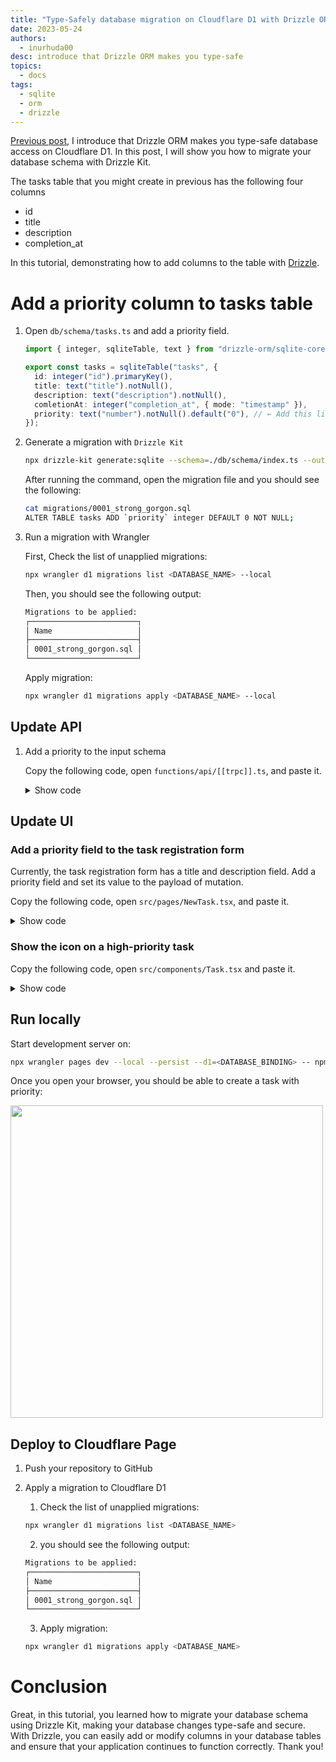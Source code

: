```yaml
---
title: "Type-Safely database migration on Cloudflare D1 with Drizzle ORM"
date: 2023-05-24
authors:
  - inurhuda00
desc: introduce that Drizzle ORM makes you type-safe
topics:
  - docs
tags:
  - sqlite
  - orm
  - drizzle
---
```


[Previous post](/posts/drizzle-intro), I introduce that Drizzle ORM makes you type-safe database access on Cloudflare D1. In this post, I will show you how to migrate your database schema with Drizzle Kit.

The tasks table that you might create in previous has the following four columns

- id
- title
- description
- completion_at

In this tutorial, demonstrating how to add columns to the table with [Drizzle](https://github.com/drizzle-team/drizzle-orm).

# Add a priority column to tasks table

1. Open `db/schema/tasks.ts` and add a priority field.

   ```ts title="db/schema/tasks.ts" {1-3} caption="this is caption "
   import { integer, sqliteTable, text } from "drizzle-orm/sqlite-core";

   export const tasks = sqliteTable("tasks", {
     id: integer("id").primaryKey(),
     title: text("title").notNull(),
     description: text("description").notNull(),
     comletionAt: integer("completion_at", { mode: "timestamp" }),
     priority: text("number").notNull().default("0"), // ← Add this line
   });
   ```

1. Generate a migration with `Drizzle Kit`

   ```bash title="terminal"
   npx drizzle-kit generate:sqlite --schema=./db/schema/index.ts --out=./migrations
   ```

   After running the command, open the migration file and you should see the following:

   ```bash title="terminal"
   cat migrations/0001_strong_gorgon.sql
   ALTER TABLE tasks ADD `priority` integer DEFAULT 0 NOT NULL;
   ```

1. Run a migration with Wrangler

   First, Check the list of unapplied migrations:

   ```bash title="terminal"
   npx wrangler d1 migrations list <DATABASE_NAME> --local
   ```

   Then, you should see the following output:

   ```bash title="terminal"
   Migrations to be applied:
   ┌────────────────────────┐
   │ Name                   │
   ├────────────────────────┤
   │ 0001_strong_gorgon.sql │
   └────────────────────────┘
   ```

   Apply migration:

   ```bash title="terminal"
   npx wrangler d1 migrations apply <DATABASE_NAME> --local
   ```

## Update API

1. Add a priority to the input schema

   Copy the following code, open `functions/api/[[trpc]].ts`, and paste it.

   <details>

   <summary>Show code</summary>

   ```tsx title="functions/api/[[trpc]].ts"
   import { tasks } from "../../db/schema";
   import { inferAsyncReturnType, initTRPC } from "@trpc/server";
   import tRPCPagesPluginFunction, {
     FetchCreateContextWithCloudflareEnvFnOptions,
   } from "cloudflare-pages-plugin-trpc";
   import { drizzle } from "drizzle-orm/d1";
   import { eq } from "drizzle-orm/expressions";
   import { z } from "zod";

   // Declare d1 binding as interface
   // Key is same as d1_databases.binding on wrangler.toml
   interface Env {
     DB: D1Database;
   }

   // Map binding to context of tRPC
   const createContext = async ({
     env,
   }: FetchCreateContextWithCloudflareEnvFnOptions<Env>) => ({
     db: drizzle(env.DB),
   });

   // Alias context type
   type Context = inferAsyncReturnType<typeof createContext>;

   // Create a router instance with context
   const t = initTRPC.context<Context>().create();

   // Create routing to manage tasks
   // It provides three routes:
   //
   //   - create: Create a task
   //   - complete: Complete a task
   //   - list: Retrieve tasks not completed
   const appRouter = t.router({
     tasks: t.router({
       // Route to create a task
       create: t.procedure
         .input(
           z.object({
             title: z.string(),
             description: z.string(),
             priority: z.number(),
           })
         )
         .mutation(async ({ input, ctx }) => {
           await ctx.db
             .insert(tasks)
             .values({
               title: input.title,
               description: input.description,
               priority: input.priority,
             })
             .run();
         }),
       // Route to complete a task
       complete: t.procedure
         .input(z.object({ id: z.number() }))
         .mutation(async ({ input, ctx }) => {
           const result = await ctx.db
             .update(tasks)
             .set({
               comletionAt: new Date(),
             })
             .where(eq(tasks.id, input.id))
             .run();
           if (!result.success) {
             throw new Error(result.error);
           }
         }),
       // Route to retrieve tasks not completed
       list: t.procedure.query(async ({ ctx }) => {
         const result = await ctx.db.select().from(tasks).all();
         return { tasks: result };
       }),
     }),
   });

   // Expose type alias of appRouter. It uses on the client
   export type AppRouter = typeof appRouter;

   // Expose a request handler to run it on Cloudflare Pages Functions
   // with tRPCPagesPlugin
   export const onRequest: PagesFunction = tRPCPagesPluginFunction({
     router: appRouter,
     createContext,
     endpoint: "/api/trpc",
     onError: (error) => {
       console.log(error);
     },
   });
   ```

   </details>

## Update UI

### Add a priority field to the task registration form

Currently, the task registration form has a title and description field. Add a priority field and set its value to the payload of mutation.

Copy the following code, open `src/pages/NewTask.tsx`, and paste it.

   <details>

{" "}

<summary>Show code</summary>

```tsx
import { Loader } from "../components/Loader";
import { useToast } from "../components/Toast";
import { trpc } from "../utils/trpc";
import * as Form from "@radix-ui/react-form";
import * as RadioGroup from "@radix-ui/react-radio-group";
import { useRouter } from "@raula/router";
import { useQueryClient } from "@tanstack/react-query";
import { getQueryKey } from "@trpc/react-query";
import { FormEvent, useCallback } from "react";

export const NewTaskPage = (): JSX.Element => {
  const toast = useToast();
  const { router } = useRouter();
  const createTask = trpc.tasks.create.useMutation();
  const queryClient = useQueryClient();
  const handleSubmit = useCallback(
    async (event: FormEvent<HTMLFormElement>) => {
      event.preventDefault();
      const data = Object.fromEntries(new FormData(event.currentTarget));
      await createTask.mutateAsync({
        title: data.title as string,
        description: data.description as string,
        priority: parseInt(data.priority as string),
      });
      await queryClient.invalidateQueries(getQueryKey(trpc.tasks));

      toast("Create successfully!");
      router.push("/");
    },
    [router, toast, createTask, queryClient]
  );
  return (
    <main>
      <h1 className="text-2xl text-neutral-200 font-bold mb-8">
        Create a new task
      </h1>
      <Form.Root className="space-y-10" onSubmit={handleSubmit}>
        <div className="space-y-4">
          <Form.Field className="grid" name="title">
            <div className="flex items-baseline justify-between">
              <Form.Label className="font-medium leading-[35px] text-mauve1">
                Title
              </Form.Label>
              <Form.Message
                className="text-sm text-mauve1 opacity-[0.8]"
                match="valueMissing"
              >
                Please enter a title
              </Form.Message>
            </div>
            <Form.Control asChild>
              <input
                className="box-border w-full bg-whiteA3 shadow-whiteA8 hover:shadow-whiteA9 focus:shadow-whiteA11 inline-flex py-3 appearance-none items-center justify-center rounded px-3 leading-none text-mauve1 shadow-[0_0_0_1px] outline-none selection:color-white selection:bg-blackA9"
                type="text"
                required
              />
            </Form.Control>
          </Form.Field>
          <Form.Field className="grid" name="description">
            <div className="flex items-baseline justify-between">
              <Form.Label className="text-[15px] font-medium leading-[35px] text-mauve1">
                Description
              </Form.Label>
              <Form.Message
                className="text-[13px] text-mauve1 opacity-[0.8]"
                match="valueMissing"
              >
                Please enter a description
              </Form.Message>
            </div>
            <Form.Control asChild>
              <textarea
                className="box-border w-full bg-whiteA4 shadow-whiteA8 hover:shadow-whiteA9 focus:shadow-whiteA11  inline-flex py-3 appearance-none items-center justify-center rounded px-3 leading-none text-mauve1 shadow-[0_0_0_1px] outline-none selection:color-white selection:bg-blackA9 resize-none"
                required
              />
            </Form.Control>
          </Form.Field>
          <Form.Field className="grid" name="priority">
            <div className="flex items-baseline justify-between">
              <Form.Label className="text-[15px] font-medium leading-[35px] text-mauve1">
                Priority
              </Form.Label>
              <Form.Message
                className="text-[13px] text-mauve1 opacity-[0.8]"
                match="valueMissing"
              >
                Please select a priority
              </Form.Message>
            </div>
            <Form.Control asChild>
              <RadioGroup.Root
                className="flex flex-col gap-2.5"
                defaultValue="0"
                aria-label="View density"
              >
                <div className="flex items-center">
                  <RadioGroup.Item
                    className="bg-white w-[25px] h-[25px] rounded-full shadow-[0_2px_10px] shadow-blackA7 hover:bg-plum3 focus:shadow-[0_0_0_2px] focus:shadow-black outline-none cursor-default"
                    value="0"
                    id="r1"
                  >
                    <RadioGroup.Indicator className="flex items-center justify-center w-full h-full relative after:content-[''] after:block after:w-[11px] after:h-[11px] after:rounded-[50%] after:bg-plum11" />
                  </RadioGroup.Item>
                  <label
                    className="text-white text-[15px] leading-none pl-[15px]"
                    htmlFor="r1"
                  >
                    Default
                  </label>
                </div>
                <div className="flex items-center">
                  <RadioGroup.Item
                    className="bg-white w-[25px] h-[25px] rounded-full shadow-[0_2px_10px] shadow-blackA7 hover:bg-plum3 focus:shadow-[0_0_0_2px] focus:shadow-black outline-none cursor-default"
                    value="1"
                    id="r2"
                  >
                    <RadioGroup.Indicator className="flex items-center justify-center w-full h-full relative after:content-[''] after:block after:w-[11px] after:h-[11px] after:rounded-[50%] after:bg-plum11" />
                  </RadioGroup.Item>
                  <label
                    className="text-white text-[15px] leading-none pl-[15px]"
                    htmlFor="r2"
                  >
                    High
                  </label>
                </div>
              </RadioGroup.Root>
            </Form.Control>
          </Form.Field>
        </div>
        <Form.Submit asChild>
          <button
            className="box-border text-white justify-center rounded bg-plum11 hover:bg-plum10 leading-none py-2 px-4 text-sm shadow-[0_2px_10px] shadow-whiteA8 flex items-center disabled:cursor-not-allowed disabled:opacity-50"
            disabled={createTask.isLoading}
          >
            {createTask.isLoading && <Loader />}
            Create Task
          </button>
        </Form.Submit>
      </Form.Root>
    </main>
  );
};
```

   </details>

### Show the icon on a high-priority task

Copy the following code, open `src/components/Task.tsx` and paste it.

   <details>

{" "}

<summary>Show code</summary>

```tsx
import { Task as TaskSchema } from "../../db/schema";
import * as Checkbox from "@radix-ui/react-checkbox";
import { CheckIcon } from "@radix-ui/react-icons";

type Props = Pick<TaskSchema, "title" | "description" | "priority"> & {
  onClick: () => void;
};
export const Task = ({
  title,
  description,
  priority,
  onClick,
}: Props): JSX.Element => {
  return (
    <label className="flex space-x-3 cursor-pointer py-2">
      <Checkbox.Root
        className="flex h-5 w-5 appearance-none items-center justify-center rounded-full outline-none border border-whiteA9 shadow-sm text-transparent hover:text-slate-400 mt-1"
        checked
        onCheckedChange={() => onClick()}
      >
        <Checkbox.Indicator className="text-inherit">
          <CheckIcon />
        </Checkbox.Indicator>
      </Checkbox.Root>
      <div>
        <h2 className="text-lg text-whiteA12">{title}</h2>
        <ul className="text-sm text-whiteA11 flex space-x-1">
          <li>
            {priority === 0 && <p>default</p>}
            {priority === 1 && <p>high</p>}
          </li>
          <li>
            <p>•</p>
          </li>
          <li>
            <p>{description}</p>
          </li>
        </ul>
      </div>
    </label>
  );
};
```

   </details>

## Run locally

Start development server on:

```bash title="terminal"
npx wrangler pages dev --local --persist --d1=<DATABASE_BINDING> -- npm run dev
```

Once you open your browser, you should be able to create a task with priority:

<img src="/assets/posts/drizzle-migration/local.gif" width="500" />

## Deploy to Cloudflare Page

1. Push your repository to GitHub

1. Apply a migration to Cloudflare D1

   1. Check the list of unapplied migrations:

   ```bash title="terminal"
   npx wrangler d1 migrations list <DATABASE_NAME>
   ```

   2. you should see the following output:

   ```bash title="terminal"
   Migrations to be applied:
   ┌────────────────────────┐
   │ Name                   │
   ├────────────────────────┤
   │ 0001_strong_gorgon.sql │
   └────────────────────────┘
   ```

   3. Apply migration:

   ```bash title="terminal"
   npx wrangler d1 migrations apply <DATABASE_NAME>
   ```

# Conclusion

Great, in this tutorial, you learned how to migrate your database schema using Drizzle Kit, making your database changes type-safe and secure. With Drizzle, you can easily add or modify columns in your database tables and ensure that your application continues to function correctly. Thank you!
